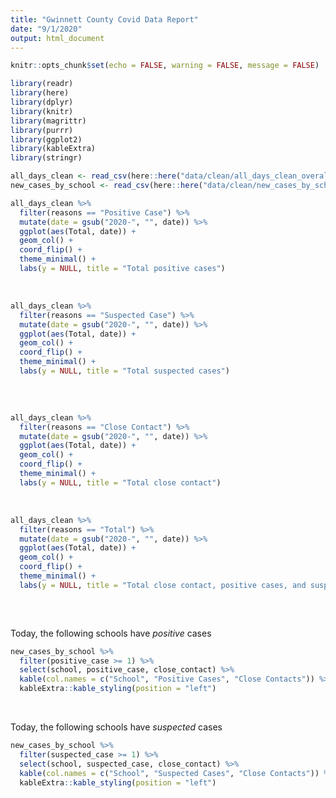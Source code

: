 ```yaml
---
title: "Gwinnett County Covid Data Report"
date: "9/1/2020"
output: html_document
---
```


```r
knitr::opts_chunk$set(echo = FALSE, warning = FALSE, message = FALSE)
```

```r
library(readr)
library(here)
library(dplyr)
library(knitr)
library(magrittr)
library(purrr)
library(ggplot2)
library(kableExtra)
library(stringr)
```


```r
all_days_clean <- read_csv(here::here("data/clean/all_days_clean_overall.csv"))
new_cases_by_school <- read_csv(here::here("data/clean/new_cases_by_school.csv"))
```


```r
all_days_clean %>% 
  filter(reasons == "Positive Case") %>% 
  mutate(date = gsub("2020-", "", date)) %>% 
  ggplot(aes(Total, date)) + 
  geom_col() + 
  coord_flip() + 
  theme_minimal() + 
  labs(y = NULL, title = "Total positive cases")
```

<br>

```r
all_days_clean %>% 
  filter(reasons == "Suspected Case") %>% 
  mutate(date = gsub("2020-", "", date)) %>% 
  ggplot(aes(Total, date)) + 
  geom_col() + 
  coord_flip() + 
  theme_minimal() + 
  labs(y = NULL, title = "Total suspected cases")
  
```

<br>

```r
all_days_clean %>% 
  filter(reasons == "Close Contact") %>% 
  mutate(date = gsub("2020-", "", date)) %>% 
  ggplot(aes(Total, date)) + 
  geom_col() + 
  coord_flip() + 
  theme_minimal() + 
  labs(y = NULL, title = "Total close contact")
```  

<br>

```r
all_days_clean %>% 
  filter(reasons == "Total") %>% 
  mutate(date = gsub("2020-", "", date)) %>% 
  ggplot(aes(Total, date)) + 
  geom_col() + 
  coord_flip() + 
  theme_minimal() + 
  labs(y = NULL, title = "Total close contact, positive cases, and suspected cases")
  
```

<br>

Today, the following schools have *positive* cases
```r
new_cases_by_school %>% 
  filter(positive_case >= 1) %>% 
  select(school, positive_case, close_contact) %>% 
  kable(col.names = c("School", "Positive Cases", "Close Contacts")) %>% 
  kableExtra::kable_styling(position = "left")
```


<br>

Today, the following schools have *suspected* cases
```r
new_cases_by_school %>% 
  filter(suspected_case >= 1) %>% 
  select(school, suspected_case, close_contact) %>% 
  kable(col.names = c("School", "Suspected Cases", "Close Contacts")) %>% 
  kableExtra::kable_styling(position = "left")
```